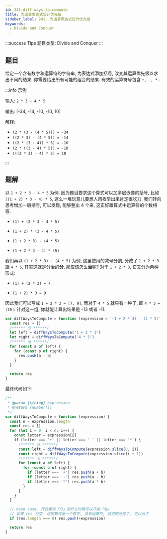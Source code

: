 ```yaml
---
id: 241-diff-ways-to-compute
title: 为运算表达式设计优先级
sidebar_label: 241. 为运算表达式设计优先级
keywords:
  - Divide and Conquer
---
```


:::success Tips
题目类型: Divide and Conquer
:::

## 题目

给定一个含有数字和运算符的字符串, 为表达式添加括号, 改变其运算优先级以求出不同的结果. 你需要给出所有可能的组合的结果. 有效的运算符号包含 `+, -, *` .

:::info 示例

输入: `2 * 3 - 4 * 5`

输出: [-34, -14, -10, -10, 10]

解释:

- `(2 * (3 - (4 * 5))) = -34`
- `((2 * 3) - (4 * 5)) = -14`
- `((2 * (3 - 4)) * 5) = -10`
- `(2 * ((3 - 4) * 5)) = -10`
- `(((2 * 3) - 4) * 5) = 10`

:::

## 题解

以 `1 + 2 * 3 - 4 * 5` 为例. 因为题目要求这个算式可以加多层嵌套的括号, 比如 `((1 + 2) * 3 - 4) * 5`, 这么一堆玩意儿要想人肉枚举出来肯定很吃力. 我们转向思考增加一层括号, 可以发现, 能够整出 4 个来, 这正好跟算式中运算符的个数相等.

- `(1) + (2 * 3 - 4 * 5)`

- `(1 + 2) * (3 - 4 * 5)`

- `(1 + 2 * 3) - (4 * 5)`

- `(1 + 2 * 3 - 4) * (5)`

我们再以 `(1 + 2 * 3) - (4 * 5)` 为例, 这里使用的减号分割, 分成了 `1 + 2 * 3` 跟 `4 * 5`, 其实这就是分治的**分**, 那应该怎么**治**呢? 对于 `1 + 2 * 3`, 它又分为两种形式:

- `(1) + (2 * 3) = 7`

- `(1 + 2) * 3 = 9`

因此我们可以写成 `1 + 2 * 3 = [7, 9]`, 而对于 `4 * 5` 就只有一种了, 即 `4 * 5 = [20]`. 针对这一组, 你就能计算出结果是 -13 或者 -11.

```ts
var diffWaysToCompute = function (expression = '(1 + 2 * 3) - (4 * 5)') {
  const res = []
  /****** 分 ******/
  let left = diffWaysToCompute('1 + 2 * 3')
  let right = diffWaysToCompute('4 * 5')
  /****** 治 ******/
  for (const a of left) {
    for (const b of right) {
      res.push(a - b)
    }
  }

  return res
}
```

最终代码如下:

```ts
/**
 * @param {string} expression
 * @return {number[]}
 */
var diffWaysToCompute = function (expression) {
  const n = expression.length
  const res = []
  for (let i = 0; i < n; i++) {
    const letter = expression[i]
    if (letter === '+' || letter === '-' || letter === '*') {
      /****** 分 ******/
      const left = diffWaysToCompute(expression.slice(0, i))
      const right = diffWaysToCompute(expression.slice(i + 1))
      /****** 治 ******/
      for (const a of left) {
        for (const b of right) {
          if (letter === '+') res.push(a + b)
          if (letter === '-') res.push(a - b)
          if (letter === '*') res.push(a * b)
        }
      }
    }
  }

  // base case, 代表着你「分」到什么时候可以开始「治」
  // 如果 res 为空, 说明算式是一个数字, 没有运算符, 就说明分完了, 可以治了
  if (res.length === 0) res.push(+expression)

  return res
}
```
